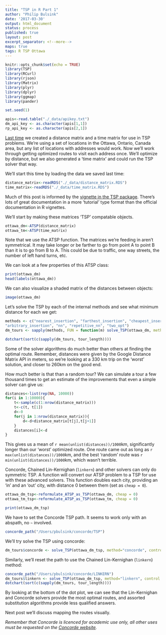 ```yaml
---
title: "TSP in R Part 1"
author: "Philip Bulsink"
date: '2017-03-30'
output: html_document
status: process
published: true
layout: post
excerpt_separator: <!--more-->
maps: true
tags: R TSP Ottawa 
---
```


```r
knitr::opts_chunk$set(echo = TRUE)
library(TSP)
library(RCurl)
library(rjson)
library(Matrix)
library(plyr)
library(dplyr)
library(ggmap)
library(pander)

set.seed(1)

apis<-read.table("./_data/apikey.txt")
dm_api_key <- as.character(apis[1,1])
rp_api_key <- as.character(apis[2,1])
```

[Last time](https://pbulsink.github.io/blog/2017-03-28/VRP_by_MCTSP_Part_1.html) we created a distance matrix and a time matrix for use in TSP problems. We're using a set of locations in the Ottawa, Ontario, Canada area, but any list of locations with addresses would work. Now we'll work through getting optimized routes to visit each address once. We'll optimize by distance, but we also generated a 'time matrix' and could run the TSP solver that way.

<!--more-->

We'll start this time by loading the data we saved last time:
```r
distance_matrix<-readRDS("./_data/distance_matrix.RDS")
time_matrix<-readRDS("./_data/time_matrix.RDS")
```

Much of this post is informed by the [vignette in the TSP package](https://cran.r-project.org/web/packages/TSP/vignettes/TSP.pdf). There's lots of great documentation in a more 'tutorial' type format than the official documentation in R vignettes. 

We'll start by making these matrices 'TSP' compatable objects. 
```r
ottawa_dm<-ATSP(distance_matrix)
ottawa_tm<-ATSP(time_matrix)
```

Note that we use the ATSP function. The matrices we're feeding in aren't symmetrical. It may take longer or be farther to go from point A to point B than it is to go from B to A. This could be due to traffic, one way streets, the number of left hand turns, etc. 

We can look at a few properties of this ATSP class:
```r
print(ottawa_dm)
head(labels(ottawa_dm))
```

We can also visualize a shaded matrix of the distances between objects:
```r
image(ottawa_dm)
```

Let's solve the TSP by each of the internal methods and see what minimum distance for each we get:

```r
methods <- c("nearest_insertion", "farthest_insertion", "cheapest_insertion",
"arbitrary_insertion", "nn", "repetitive_nn", "two_opt")
dm_tours <- sapply(methods, FUN = function(m) solve_TSP(ottawa_dm, method = m), simplify = FALSE)

dotchart(sort(c(sapply(dm_tours, tour_length))))
```

Some of the solver algorithms do much better than others at finding the optimal route. Remember, distances were given by the Google Distance Matrix API in meters, so we're looking at a 330 km trip on the 'worst' solution, and closer to 260km on the good end. 

How much better is that than a random tour? We can simulate a tour a few thousand times to get an estimate of the improvements that even a simple solver can give us:
```r
distances<-list(rep(NA, 10000))
for(i in 1:10000){
    t<-sample(c(1:nrow(distance_matrix)))
    t<-c(t, t[1])
    d<-0
    for(j in 1:nrow(distance_matrix)){
        d<-d+distance_matrix[t[j],t[j+1]]
    }
    distances[i]<-d
}
```

This gives us a mean of `r mean(unlist(distances))/1000`km, significantly longer than our 'worst' optimized route. One route came out as long as `r max(unlist(distances))/1000`km, and the best 'random' route was `r min(unlist(distances))/1000`km, which wasn't terrible.

Concorde, Chained Lin-Kernighan (`linkern`) and other solvers can only do symmetric TSP. A function will convert our ATSP problem to a TSP for use with these advanced solvers. This function doubles each city, providing an 'in' and an 'out' city, with distance 0 between them (set as `cheap = 0`). 

```r
ottawa_dm_tsp<-reformulate_ATSP_as_TSP(ottawa_dm, cheap = 0)
ottawa_tm_tsp<-reformulate_ATSP_as_TSP(ottawa_tm, cheap = 0)

print(ottawa_dm_tsp)
```

We have to set the Concorde TSP path. It seems to work only with an abspath, no `~` involved. 
```r
concorde_path("/Users/pbulsink/concorde/TSP")
```

We'll try solve the TSP using concorde:
```r
dm_tours$concorde <- solve_TSP(ottawa_dm_tsp, method="concorde", control = list(verbose=FALSE))
```


Similarly, we'll reset the path to use the Chained Lin-Kernighan (`linkern`) method:
```r
concorde_path("/Users/pbulsink/concorde/LINKERN")
dm_tours$linkern <- solve_TSP(ottawa_dm_tsp, method="linkern", control = list(verbose=FALSE))
dotchart(sort(c(sapply(dm_tours, tour_length))))
```

By looking at the bottom of the dot plot, we can see that the Lin-Kernighan and Concorde solvers provide the most optimal routes, and assorted substitution algorithms provide less qualified answers. 

Next post we'll discuss mapping the routes visually. 

*Remember that Concorde is licenced for academic use only, all other uses must be requested on the [Concorde website](www.math.uwaterloo.ca/tsp/concorde/index.html).*
